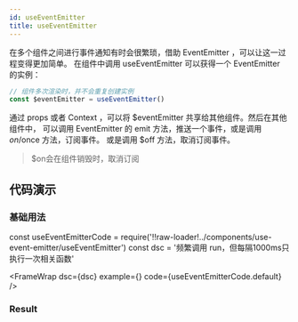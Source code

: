```yaml
---
id: useEventEmitter
title: useEventEmitter
---
```


在多个组件之间进行事件通知有时会很繁琐，借助 EventEmitter ，可以让这一过程变得更加简单。
在组件中调用 useEventEmitter 可以获得一个 EventEmitter 的实例：
```js
// 组件多次渲染时，并不会重复创建实例
const $eventEmitter = useEventEmitter()
```
通过 props 或者 Context ，可以将 $eventEmitter 共享给其他组件。然后在其他组件中，
可以调用 EventEmitter 的 emit 方法，推送一个事件，或是调用 $on/$once 方法，订阅事件。
或是调用 $off 方法，取消订阅事件。
> $on会在组件销毁时，取消订阅

## 代码演示
### 基础用法

const useEventEmitterCode = require('!!raw-loader!../components/use-event-emitter/useEventEmitter')
const dsc = '频繁调用 run，但每隔1000ms只执行一次相关函数'

<FrameWrap dsc={dsc}
  example={<IuseEventEmitter />}
  code={useEventEmitterCode.default} />


### Result


<Table dataSource={dataSource} columns={dataColumns} pagination={false} />
